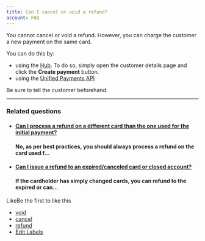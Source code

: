 ```yaml
---
title: Can I cancel or void a refund?
account: FAQ 
---
```

You cannot cancel or void a refund. However, you can charge the customer a new payment on the same card.

You can do this by:

*   using the [Hub](https://hub.checkout.com). To do so, simply open the customer details page and click the **Create payment** button.
*   using the [Unified Payments API](https://docs.checkout.com/docs/request-a-card-payment)

Be sure to tell the customer beforehand.

* * *

### Related questions

*   #### [Can I process a refund on a different card than the one used for the initial payment?](/pages/viewpage.action?pageId=721084)
    
    #### No, as per best practices, you should always process a refund on the card used f...
    
*   #### [Can I issue a refund to an expired/canceled card or closed account?](/pages/viewpage.action?pageId=721110)
    
    #### If the cardholder has simply changed cards, you can refund to the expired or can...
    

LikeBe the first to like this

*   [void](/label/FAQ/void)
*   [cancel](/label/FAQ/cancel)
*   [refund](/label/FAQ/refund)
*   [Edit Labels](# "Edit Labels (Type 'l')")




